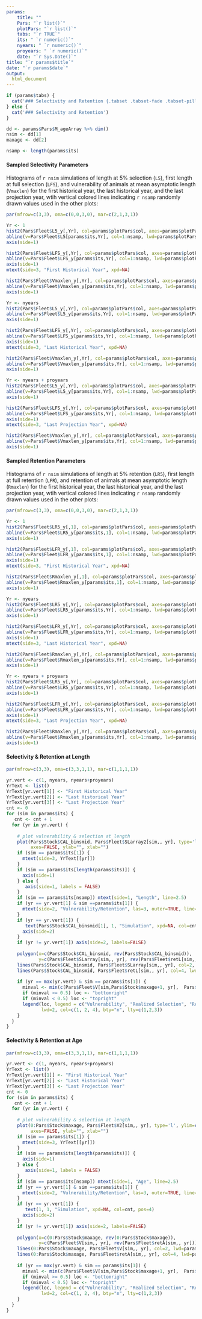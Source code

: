 ---
params: 
    title: ""
    Pars: "`r list()`"
    plotPars: "`r list()`"
    tabs: "`r TRUE`"
    its: " `r numeric()`"
    nyears: " `r numeric()`"
    proyears: " `r numeric()`"
    date: "`r Sys.Date()`"
title: "`r params$title`"
date: "`r params$date`"
output:
  html_document
---


```{r selectivity, echo=FALSE, results="asis"}
if (params$tabs) {
  cat('### Selectivity and Retention {.tabset .tabset-fade .tabset-pills}' )
} else {
  cat('### Selectivity and Retention')
}

dd <- params$Pars$M_ageArray %>% dim()
nsim <- dd[1]
maxage <- dd[2]

nsamp <- length(params$its)
```

#### Sampled Selectivity Parameters
Histograms of `r nsim` simulations of length at 5% selection (`L5`), first length at full selection (`LFS`), and vulnerability of animals at mean asymptotic length (`Vmaxlen`) for the first historical year, the last historical year, and the last projection year, wtih vertical colored lines indicating `r nsamp` randomly drawn values used in the other plots:

```{r selectivity_parameters, echo=FALSE}
par(mfrow=c(3,3), oma=c(0,0,3,0), mar=c(2,1,3,1))

Yr <- 1
hist2(Pars$Fleet$L5_y[,Yr], col=params$plotPars$col, axes=params$plotPars$axes, main="L5", breaks=params$plotPars$breaks)
abline(v=Pars$Fleet$L5[params$its,Yr], col=1:nsamp, lwd=params$plotPars$lwd)
axis(side=1) 

hist2(Pars$Fleet$LFS_y[,Yr], col=params$plotPars$col, axes=params$plotPars$axes, main="LFS", breaks=params$plotPars$breaks)
abline(v=Pars$Fleet$LFS_y[params$its,Yr], col=1:nsamp, lwd=params$plotPars$lwd)
axis(side=1) 
mtext(side=3, "First Historical Year", xpd=NA)

hist2(Pars$Fleet$Vmaxlen_y[,Yr], col=params$plotPars$col, axes=params$plotPars$axes, main="Vmaxlen", breaks=params$plotPars$breaks)
abline(v=Pars$Fleet$Vmaxlen_y[params$its,Yr], col=1:nsamp, lwd=params$plotPars$lwd)
axis(side=1) 

Yr <- nyears
hist2(Pars$Fleet$L5_y[,Yr], col=params$plotPars$col, axes=params$plotPars$axes, main="L5", breaks=params$plotPars$breaks)
abline(v=Pars$Fleet$L5_y[params$its,Yr], col=1:nsamp, lwd=params$plotPars$lwd)
axis(side=1) 

hist2(Pars$Fleet$LFS_y[,Yr], col=params$plotPars$col, axes=params$plotPars$axes, main="LFS", breaks=params$plotPars$breaks)
abline(v=Pars$Fleet$LFS_y[params$its,Yr], col=1:nsamp, lwd=params$plotPars$lwd)
axis(side=1) 
mtext(side=3, "Last Historical Year", xpd=NA)

hist2(Pars$Fleet$Vmaxlen_y[,Yr], col=params$plotPars$col, axes=params$plotPars$axes, main="Vmaxlen", breaks=params$plotPars$breaks)
abline(v=Pars$Fleet$Vmaxlen_y[params$its,Yr], col=1:nsamp, lwd=params$plotPars$lwd)
axis(side=1) 

Yr <- nyears + proyears
hist2(Pars$Fleet$L5_y[,Yr], col=params$plotPars$col, axes=params$plotPars$axes, main="L5", breaks=params$plotPars$breaks)
abline(v=Pars$Fleet$L5_y[params$its,Yr], col=1:nsamp, lwd=params$plotPars$lwd)
axis(side=1) 

hist2(Pars$Fleet$LFS_y[,Yr], col=params$plotPars$col, axes=params$plotPars$axes, main="LFS", breaks=params$plotPars$breaks)
abline(v=Pars$Fleet$LFS_y[params$its,Yr], col=1:nsamp, lwd=params$plotPars$lwd)
axis(side=1) 
mtext(side=3, "Last Projection Year", xpd=NA)

hist2(Pars$Fleet$Vmaxlen_y[,Yr], col=params$plotPars$col, axes=params$plotPars$axes, main="Vmaxlen", breaks=params$plotPars$breaks)
abline(v=Pars$Fleet$Vmaxlen_y[params$its,Yr], col=1:nsamp, lwd=params$plotPars$lwd)
axis(side=1) 

```

#### Sampled Retention Parameters

Histograms of `r nsim` simulations of length at 5% retention (`LR5`), first length at full retention (`LFR`), and retention of animals at mean asymptotic length (`Rmaxlen`) for the first historical year, the last historical year, and the last projection year, wtih vertical colored lines indicating `r nsamp` randomly drawn values used in the other plots:

```{r retention_parameters, echo=FALSE}
par(mfrow=c(3,3), oma=c(0,0,3,0), mar=c(2,1,3,1))

Yr <- 1
hist2(Pars$Fleet$LR5_y[,1], col=params$plotPars$col, axes=params$plotPars$axes, main="LR5", breaks=params$plotPars$breaks)
abline(v=Pars$Fleet$LR5_y[params$its,1], col=1:nsamp, lwd=params$plotPars$lwd)
axis(side=1) 

hist2(Pars$Fleet$LFR_y[,1], col=params$plotPars$col, axes=params$plotPars$axes, main="LFR", breaks=params$plotPars$breaks)
abline(v=Pars$Fleet$LFR_y[params$its,1], col=1:nsamp, lwd=params$plotPars$lwd)
axis(side=1) 
mtext(side=3, "First Historical Year", xpd=NA)

hist2(Pars$Fleet$Rmaxlen_y[,1], col=params$plotPars$col, axes=params$plotPars$axes, main="Rmaxlen", breaks=params$plotPars$breaks)
abline(v=Pars$Fleet$Rmaxlen_y[params$its,1], col=1:nsamp, lwd=params$plotPars$lwd)
axis(side=1) 

Yr <- nyears
hist2(Pars$Fleet$LR5_y[,Yr], col=params$plotPars$col, axes=params$plotPars$axes, main="LR5", breaks=params$plotPars$breaks)
abline(v=Pars$Fleet$LR5_y[params$its,Yr], col=1:nsamp, lwd=params$plotPars$lwd)
axis(side=1) 

hist2(Pars$Fleet$LFR_y[,Yr], col=params$plotPars$col, axes=params$plotPars$axes, main="LFR", breaks=params$plotPars$breaks)
abline(v=Pars$Fleet$LFR_y[params$its,Yr], col=1:nsamp, lwd=params$plotPars$lwd)
axis(side=1) 
mtext(side=3, "Last Historical Year", xpd=NA)

hist2(Pars$Fleet$Rmaxlen_y[,Yr], col=params$plotPars$col, axes=params$plotPars$axes, main="Rmaxlen", breaks=params$plotPars$breaks)
abline(v=Pars$Fleet$Rmaxlen_y[params$its,Yr], col=1:nsamp, lwd=params$plotPars$lwd)
axis(side=1) 

Yr <- nyears + proyears
hist2(Pars$Fleet$LR5_y[,Yr], col=params$plotPars$col, axes=params$plotPars$axes, main="LR5", breaks=params$plotPars$breaks)
abline(v=Pars$Fleet$LR5_y[params$its,Yr], col=1:nsamp, lwd=params$plotPars$lwd)
axis(side=1) 

hist2(Pars$Fleet$LFR_y[,Yr], col=params$plotPars$col, axes=params$plotPars$axes, main="LFR", breaks=params$plotPars$breaks)
abline(v=Pars$Fleet$LFR_y[params$its,Yr], col=1:nsamp, lwd=params$plotPars$lwd)
axis(side=1) 
mtext(side=3, "Last Projection Year", xpd=NA)

hist2(Pars$Fleet$Rmaxlen_y[,Yr], col=params$plotPars$col, axes=params$plotPars$axes, main="Rmaxlen", breaks=params$plotPars$breaks)
abline(v=Pars$Fleet$Rmaxlen_y[params$its,Yr], col=1:nsamp, lwd=params$plotPars$lwd)
axis(side=1) 

```

#### Selectivity & Retention at Length

```{r SR_at_length, echo=FALSE}
par(mfrow=c(3,3), oma=c(3,3,1,1), mar=c(1,1,1,1))

yr.vert <- c(1, nyears, nyears+proyears)
YrText <- list()
YrText[yr.vert[1]] <- "First Historical Year"
YrText[yr.vert[2]] <- "Last Historical Year"
YrText[yr.vert[3]] <- "Last Projection Year"
cnt <- 0 
for (sim in params$its) {
   cnt <- cnt + 1
  for (yr in yr.vert) {
   
    # plot vulnerability & selection at length
    plot(Pars$Stock$CAL_binsmid, Pars$Fleet$SLarray2[sim,, yr], type='l', ylim=c(0,1), lwd=params$plotPars$lwd, 
         axes=FALSE, ylab="", xlab="")
    if (sim == params$its[1]) {
      mtext(side=3, YrText[[yr]])
    }
    if (sim == params$its[length(params$its)]) {
      axis(side=1)
    } else {
       axis(side=1, labels = FALSE)
    }
    if (sim == params$its[nsamp]) mtext(side=1, "Length", line=2.5)
    if (yr == yr.vert[1] & sim ==params$its[1]) {
      mtext(side=2, "Vulnerability/Retention", las=3, outer=TRUE, line=2)
    }
    if (yr == yr.vert[1]) {
       text(Pars$Stock$CAL_binsmid[1], 1, "Simulation", xpd=NA, col=cnt, pos=4)
      axis(side=2)
    }
    if (yr != yr.vert[1]) axis(side=2, labels=FALSE)
    
    polygon(x=c(Pars$Stock$CAL_binsmid, rev(Pars$Stock$CAL_binsmid)), 
            y=c(Pars$Fleet$SLarray[sim,, yr], rev(Pars$Fleet$retL[sim,, yr])), col="gray", border=FALSE)
    lines(Pars$Stock$CAL_binsmid, Pars$Fleet$SLarray[sim,, yr], col=2, lwd=params$plotPars$lwd, lty=2, type='l')
    lines(Pars$Stock$CAL_binsmid, Pars$Fleet$retL[sim,, yr], col=4, lwd=params$plotPars$lwd, lty=3, type='l')
    
    if (yr == max(yr.vert) & sim == params$its[1]) {
      minval <- min(c(Pars$Fleet$V[sim,Pars$Stock$maxage+1, yr],  Pars$Fleet$retA[sim,Pars$Stock$maxage+1, yr]))
      if (minval >= 0.5) loc <- "bottomright"
      if (minval < 0.5) loc <- "topright"
      legend(loc, legend = c("Vulnerability", "Realized Selection", "Retention"),
             lwd=2, col=c(1, 2, 4), bty="n", lty=c(1,2,3))
    }
  }
}

```

#### Selectivity & Retention at Age
```{r SR_at_age, echo=FALSE}
par(mfrow=c(3,3), oma=c(3,3,1,1), mar=c(1,1,1,1))

yr.vert <- c(1, nyears, nyears+proyears)
YrText <- list()
YrText[yr.vert[1]] <- "First Historical Year"
YrText[yr.vert[2]] <- "Last Historical Year"
YrText[yr.vert[3]] <- "Last Projection Year"
cnt <- 0 
for (sim in params$its) {
   cnt <- cnt + 1
  for (yr in yr.vert) {
   
    # plot vulnerability & selection at length
    plot(0:Pars$Stock$maxage, Pars$Fleet$V2[sim,, yr], type='l', ylim=c(0,1), lwd=params$plotPars$lwd, 
         axes=FALSE, ylab="", xlab="")
    if (sim == params$its[1]) {
      mtext(side=3, YrText[[yr]])
    }
    if (sim == params$its[length(params$its)]) {
      axis(side=1)
    } else {
       axis(side=1, labels = FALSE)
    }
    if (sim == params$its[nsamp]) mtext(side=1, "Age", line=2.5)
    if (yr == yr.vert[1] & sim ==params$its[1]) {
      mtext(side=2, "Vulnerability/Retention", las=3, outer=TRUE, line=2)
    }
    if (yr == yr.vert[1]) {
       text(1, 1, "Simulation", xpd=NA, col=cnt, pos=4)
      axis(side=2)
    }
    if (yr != yr.vert[1]) axis(side=2, labels=FALSE)
    
    polygon(x=c(0:Pars$Stock$maxage, rev(0:Pars$Stock$maxage)), 
            y=c(Pars$Fleet$V[sim,, yr], rev(Pars$Fleet$retA[sim,, yr])), col="gray", border=FALSE)
    lines(0:Pars$Stock$maxage, Pars$Fleet$V[sim,, yr], col=2, lwd=params$plotPars$lwd, lty=2, type='l')
    lines(0:Pars$Stock$maxage, Pars$Fleet$retA[sim,, yr], col=4, lwd=params$plotPars$lwd, lty=3, type='l')
    
    if (yr == max(yr.vert) & sim == params$its[1]) {
      minval <- min(c(Pars$Fleet$V[sim,Pars$Stock$maxage+1, yr],  Pars$Fleet$retA[sim,Pars$Stock$maxage+1, yr]))
      if (minval >= 0.5) loc <- "bottomright"
      if (minval < 0.5) loc <- "topright"
      legend(loc, legend = c("Vulnerability", "Realized Selection", "Retention"),
             lwd=2, col=c(1, 2, 4), bty="n", lty=c(1,2,3))
    }
  }
}
```


